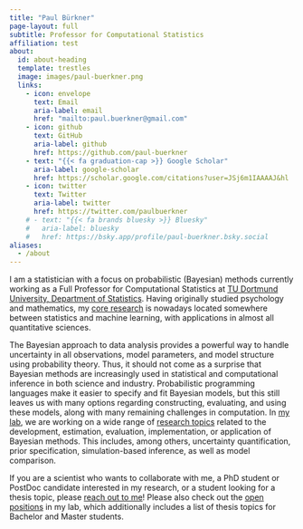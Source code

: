 ```yaml
---
title: "Paul Bürkner"
page-layout: full
subtitle: Professor for Computational Statistics
affiliation: test
about:
  id: about-heading
  template: trestles
  image: images/paul-buerkner.png
  links:
    - icon: envelope
      text: Email
      aria-label: email
      href: "mailto:paul.buerkner@gmail.com"
    - icon: github
      text: GitHub
      aria-label: github
      href: https://github.com/paul-buerkner
    - text: "{{< fa graduation-cap >}} Google Scholar"
      aria-label: google-scholar
      href: https://scholar.google.com/citations?user=JSj6m1IAAAAJ&hl
    - icon: twitter
      text: Twitter
      aria-label: twitter
      href: https://twitter.com/paulbuerkner
    # - text: "{{< fa brands bluesky >}} Bluesky"
    #   aria-label: bluesky
    #   href: https://bsky.app/profile/paul-buerkner.bsky.social
aliases:
  - /about
---
```


:::{#about-heading}

I am a statistician with a focus on probabilistic (Bayesian) methods currently
working as a Full Professor for Computational Statistics at [TU Dortmund
University, Department of Statistics](https://statistik.tu-dortmund.de/en/department/). 
Having originally studied psychology and mathematics, my [core research](../research/)
is nowadays located somewhere between statistics and machine learning, 
with applications in almost all quantitative sciences.

The Bayesian approach to data analysis provides a powerful way to handle
uncertainty in all observations, model parameters, and model structure using
probability theory. Thus, it should not come as a surprise that Bayesian methods
are increasingly used in statistical and computational inference in both science
and industry. Probabilistic programming languages make it easier to specify and
fit Bayesian models, but this still leaves us with many options regarding
constructing, evaluating, and using these models, along with many remaining
challenges in computation. In [my lab](../people), we are working on a wide
range of [research topics](../research/) related to the development, estimation,
evaluation, implementation, or application of Bayesian methods. This includes, among others,
uncertainty quantification, prior specification, simulation-based inference, as
well as model comparison.

If you are a scientist who wants to collaborate with me, a PhD student or PostDoc
candidate interested in my research, or a student looking for a thesis topic,
please [reach out to me](mailto:paul.buerkner@gmail.com)! Please also check
out the [open positions](../positions) in my lab, which additionally includes a list
of thesis topics for Bachelor and Master students.

:::
